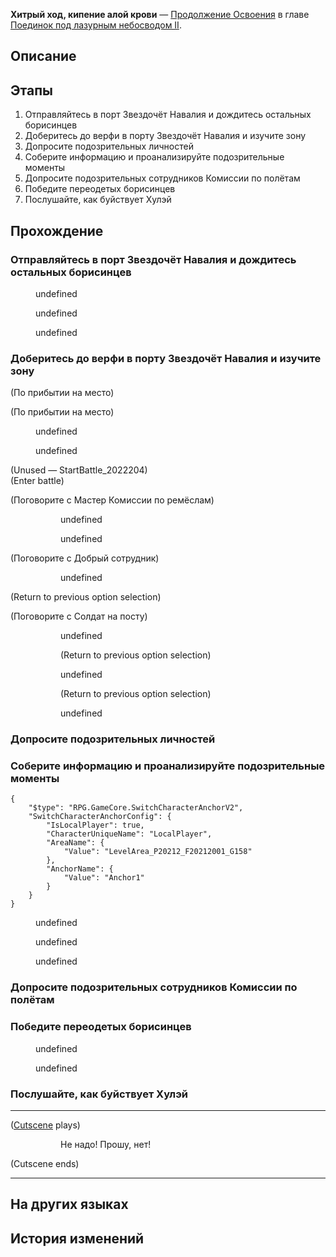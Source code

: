 {{Дополнить|Диалоги.}}
{{Миссия Инфобокс
|id              = 2022204
|Название        = 
|Изображение     = Миссия Освоения Хитрый ход, кипение алой крови.png
|Тип             = Продолжение Освоения
|События         = 
|Глава           = Поединок под лазурным небосводом II
|Условия         = Завершена [[Продолжение Освоения]] ''[[Молот и наковальня, душа в чужих лапах]]''
|Персонажи       = Добрый сотрудник; Мастер Комиссии по ремёслам; Моцзэ; Нетерпеливый сотрудник; Первопроходец; Солдат Облачных Рыцарей; Фэйсяо; Яньцин
|СтартЛокация    = [[Лофу Сяньчжоу]] — [[Порт Звездочёт Навалия]]
|Локации         = Порт Звездочёт Навалия
|Предыдущая      = Молот и наковальня, душа в чужих лапах
|Следующая       = Высшее состязание, детские вопросы
|Награды         = Опыт Освоения*500; Звёздный нефрит*60; Очищенный эфир*6; Утраченный кристалл*4; Кредиты*60 000
}}
'''Хитрый ход, кипение алой крови''' — [[Продолжение Освоения]] в главе [[Поединок под лазурным небосводом II]].

==Описание==
{{Описание|Генерал Фэйсяо Соколиная Мощь приказывает Облачным Рыцарям начать охоту на Хулэя с использованием тактики «Окружить врага, оставив ему лазейку». Но для скрывающегося Хулэй охотники становятся добычей.}}

==Этапы==
# Отправляйтесь в порт Звездочёт Навалия и дождитесь остальных борисинцев
# Доберитесь до верфи в порту Звездочёт Навалия и изучите зону
# Допросите подозрительных личностей
# Соберите информацию и проанализируйте подозрительные моменты
# Допросите подозрительных сотрудников Комиссии по полётам
# Победите переодетых борисинцев
# Послушайте, как буйствует Хулэй

==Прохождение==
{{Дополнить}}

===Отправляйтесь в порт Звездочёт Навалия и дождитесь остальных борисинцев===
{{Описание миссии|локация=Порт Звездочёт Навалия|Следуя совету Фэйсяо, все прекращают крупномасштабную охоту и принимаются рассуждать о мотивах и планах добычи. Что до порта Звездочёт Навалия - того места, где впервые были замечены волки, - он должен стать районом продолжающейся охоты на борисинцев.}}
{{Диалог Начало}}
<!--Unknown TalkSentence: 222240001-->
<!--Unknown TalkSentence: 222240002-->
<!--Unknown TalkSentence: 222240003-->
<!--Unknown TalkSentence: 222240004-->
<!--Unknown TalkSentence: 222240005-->
<!--Unknown TalkSentence: 222240006-->
<!--Unknown TalkSentence: 222240007-->
<!--Unknown TalkSentence: 222240008-->
:{{Диалог|Стрелка}} undefined
:{{Диалог|Стрелка}} undefined
:{{Диалог|Стрелка}} undefined
{{Диалог Конец}}

===Доберитесь до верфи в порту Звездочёт Навалия и изучите зону===
{{Диалог Начало}}
;(По прибытии на место)

;(По прибытии на место)
<!--Unknown TalkSentence: 222240101-->
<!--Unknown TalkSentence: 222240102-->
:{{Диалог|Стрелка}} undefined
:<!--Unknown TalkSentence: 222240104-->
:<!--Unknown TalkSentence: 222240105-->
:<!--Unknown TalkSentence: 222240106-->
:<!--Unknown TalkSentence: 222240107-->
::{{tx}}
:{{Диалог|Стрелка}} undefined
:<!--Unknown TalkSentence: 222240106-->
:<!--Unknown TalkSentence: 222240107-->
::{{tx}}
<!--Unknown TalkSentence: 222240106-->
<!--Unknown TalkSentence: 222240107-->
:{{tx}}

;(Unused &mdash; StartBattle_2022204)
;(Enter battle)
:::{{tx|Enemy list missing}}

;(Поговорите с Мастер Комиссии по ремёслам)
:{{tx}}
:<!--Unknown TalkSentence: 222240601-->
::{{Диалог|Стрелка}} undefined
::<!--Unknown TalkSentence: 222240603-->
::<!--Unknown TalkSentence: 222240604-->
::<!--Unknown TalkSentence: 222240605-->
::<!--Unknown TalkSentence: 222240606-->
:::{{tx}}
::{{Диалог|Стрелка}} undefined
::<!--Unknown TalkSentence: 222240605-->
::<!--Unknown TalkSentence: 222240606-->
:::{{tx}}
:<!--Unknown TalkSentence: 222240605-->
:<!--Unknown TalkSentence: 222240606-->
::{{tx}}
<!--Unknown TalkSentence: 222240701-->

;(Поговорите с Добрый сотрудник)
<!--Unknown TalkSentence: 222240201-->
:<!--Unknown TalkSentence: 222240202-->
::{{Диалог|Стрелка}} undefined
:<!--Unknown TalkSentence: 222240204-->
::{{tx}}
;(Return to previous option selection)

;(Поговорите с Солдат на посту)
:{{tx}}
::{{Диалог|Разговор}} undefined
::<!--Unknown TalkSentence: 222240407-->
:::{{tx}}
::;(Return to previous option selection)
::{{Диалог|Разговор}} undefined
::<!--Unknown TalkSentence: 222240411-->
:::{{tx}}
::;(Return to previous option selection)
::{{Диалог|Стрелка}} undefined
<!--Unknown TalkSentence: 222240501-->
:<!--Unknown TalkSentence: 222240502-->
{{Диалог Конец}}

===Допросите подозрительных личностей===
{{Диалог Начало}}
{{Диалог Конец}}

===Соберите информацию и проанализируйте подозрительные моменты===
{{Диалог Начало}}
<pre>{
	"$type": "RPG.GameCore.SwitchCharacterAnchorV2",
	"SwitchCharacterAnchorConfig": {
		"IsLocalPlayer": true,
		"CharacterUniqueName": "LocalPlayer",
		"AreaName": {
			"Value": "LevelArea_P20212_F20212001_G158"
		},
		"AnchorName": {
			"Value": "Anchor1"
		}
	}
}</pre>
:{{tx}}
<!--Unknown TalkSentence: 222240801-->
:{{Диалог|Стрелка}} undefined
:<!--Unknown TalkSentence: 222240803-->
:<!--Unknown TalkSentence: 222240804-->
:<!--Unknown TalkSentence: 222240805-->
:<!--Unknown TalkSentence: 222240806-->
:<!--Unknown TalkSentence: 222240807-->
:<!--Unknown TalkSentence: 222240808-->
::{{tx}}
:{{Диалог|Стрелка}} undefined
:<!--Unknown TalkSentence: 222240805-->
:<!--Unknown TalkSentence: 222240806-->
:<!--Unknown TalkSentence: 222240807-->
:<!--Unknown TalkSentence: 222240808-->
::{{tx}}
:{{Диалог|Стрелка}} undefined
:<!--Unknown TalkSentence: 222240807-->
:<!--Unknown TalkSentence: 222240808-->
::{{tx}}
<!--Unknown TalkSentence: 222240807-->
<!--Unknown TalkSentence: 222240808-->
:{{tx}}
{{Диалог Конец}}

===Допросите подозрительных сотрудников Комиссии по полётам===
{{Диалог Начало}}
{{Диалог Конец}}

===Победите переодетых борисинцев===
{{Диалог Начало}}
:{{tx}}
<!--Unknown TalkSentence: 222241101-->
<!--Unknown TalkSentence: 222241102-->
<!--Unknown TalkSentence: 222241103-->
<!--Unknown TalkSentence: 222241104-->
<!--Unknown TalkSentence: 222241105-->
:{{Диалог|Стрелка}} undefined
:<!--Unknown TalkSentence: 222241107-->
:<!--Unknown TalkSentence: 222241108-->
:<!--Unknown TalkSentence: 222241109-->
:<!--Unknown TalkSentence: 222241110-->
:<!--Unknown TalkSentence: 222241111-->
:<!--Unknown TalkSentence: 222241112-->
::{{tx}}
:{{Диалог|Стрелка}} undefined
:<!--Unknown TalkSentence: 222241110-->
:<!--Unknown TalkSentence: 222241111-->
:<!--Unknown TalkSentence: 222241112-->
::{{tx}}
<!--Unknown TalkSentence: 222241110-->
<!--Unknown TalkSentence: 222241111-->
<!--Unknown TalkSentence: 222241112-->
:{{tx}}
{{Диалог Конец}}

===Послушайте, как буйствует Хулэй===
{{Описание миссии|локация=Возвышающее святилище|Поклявшись вернуть соплеменникам волчьи способы выживания, Хулэй объявляет, что станет волком среди овец, а его кровь и наследники покажут жителям Сяньчжоу, что значит страх.}}
{{Диалог Начало}}
:{{tx}}
:{{tx}}
:{{tx}}
:{{tx}}
:{{tx}}
----
;([[#Gallery|Cutscene]] plays)
::Не надо! Прошу, нет!
;(Cutscene ends)
----
:{{tx}}
{{Диалог Конец}}

==На других языках==
{{На других языках
|en   = The Red Warcry
|zhs  = 围三阙一，赤血传檄
|zht  = 圍三闕一，赤血傳檄
|ja   = 囲師必闕、赤血の檄
|ko   = 위삼궐일, 적혈의 선전포고
|es   = El grito carmesí
|fr   = Pacte de sang
|ru   = Хитрый ход, кипение алой крови
|th   = ปิดล้อมดักรับสาสน์รบสีเลือด
|vi   = Vây Ba Thả Một, Máu Đỏ Lan Tràn
|de   = Blutroter Schlachtruf
|id   = Teriakan Perang Berdarah
|pt   = O Grito de Guerra Vermelho
}}

==История изменений==
{{История изменений|2.7}}
